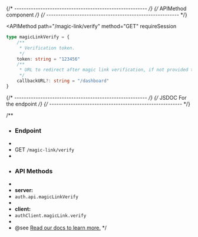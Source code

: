 {/* -------------------------------------------------------- */}
{/*                   APIMethod component                    */}
{/* -------------------------------------------------------- */}

<APIMethod
  path="/magic-link/verify"
  method="GET"
  requireSession
>
```ts
type magicLinkVerify = {
    /**
     * Verification token. 
     */
    token: string = "123456"
    /**
     * URL to redirect after magic link verification, if not provided the user will be redirected to the root URL. 
     */
    callbackURL?: string = "/dashboard"
}
```
</APIMethod>

{/* -------------------------------------------------------- */}
{/*                JSDOC For the endpoint                    */}
{/* -------------------------------------------------------- */}

/**
 * ### Endpoint
 * 
 * GET `/magic-link/verify`
 * 
 * ### API Methods
 * 
 * **server:**
 * `auth.api.magicLinkVerify`
 * 
 * **client:**
 * `authClient.magicLink.verify`
 * 
 * @see [Read our docs to learn more.](https://better-auth.com/docs/plugins/magic-link#api-method-magic-link-verify)
 */